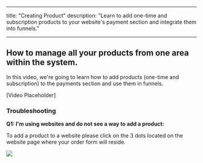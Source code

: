 
---
title: "Creating Product"
description: "Learn to add one-time and subscription products to your website's payment section and integrate them into funnels."

---
## How to manage all your products from one area within the system.

In this video, we're going to learn how to add products (one-time and subscription) to the payments section and use them in funnels.

[Video Placeholder]

### Troubleshooting

**Q1: I'm using websites and do not see a way to add a product:**

To add a product to a website please click on the 3 dots located on the website page where your order form will reside.

![](https://s3.amazonaws.com/cdn.freshdesk.com/data/helpdesk/attachments/production/48184495294/original/QcPJSvHswqaoZ8TBWbRHuq22mZxkip1g8Q.png?1643404941)